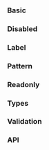 

### Basic

<InputPlayground />

### Disabled

<InputDisabledPlayground />

### Label

<InputLabelPlayground />

### Pattern

<InputPatternPlayground />

### Readonly

<InputReadonlyPlayground />

### Types

<InputTypesPlayground height="24rem" />

### Validation

<InputValidationPlayground height="27rem" />

### API

<PropsApi />
